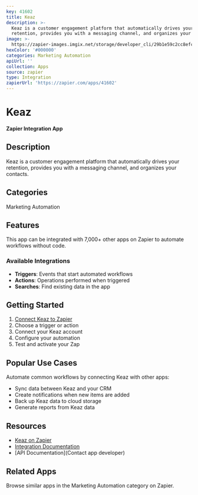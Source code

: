 ```yaml
---
key: 41602
title: Keaz
description: >-
  Keaz is a customer engagement platform that automatically drives your
  retention, provides you with a messaging channel, and organizes your contacts.
image: >-
  https://zapier-images.imgix.net/storage/developer_cli/29b1e59c2cc8efc19daa25f6b59e4092.png?auto=format%2Ccompress&ixlib=python-3.0.0&q=50
hexColor: '#000000'
categories: Marketing Automation
apiUrl: ''
collection: Apps
source: zapier
type: Integration
zapierUrl: 'https://zapier.com/apps/41602'
---
```

# Keaz

**Zapier Integration App**

## Description

Keaz is a customer engagement platform that automatically drives your retention, provides you with a messaging channel, and organizes your contacts.

## Categories

Marketing Automation

## Features

This app can be integrated with 7,000+ other apps on Zapier to automate workflows without code.

### Available Integrations

- **Triggers**: Events that start automated workflows
- **Actions**: Operations performed when triggered
- **Searches**: Find existing data in the app

## Getting Started

1. [Connect Keaz to Zapier](https://zapier.com/apps/41602)
2. Choose a trigger or action
3. Connect your Keaz account
4. Configure your automation
5. Test and activate your Zap

## Popular Use Cases

Automate common workflows by connecting Keaz with other apps:

- Sync data between Keaz and your CRM
- Create notifications when new items are added
- Back up Keaz data to cloud storage
- Generate reports from Keaz data

## Resources

- [Keaz on Zapier](https://zapier.com/apps/41602)
- [Integration Documentation](https://zapier.com/apps/41602/integrations)
- [API Documentation](Contact app developer)

## Related Apps

Browse similar apps in the Marketing Automation category on Zapier.
